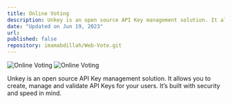 ```yaml
---
title: Online Voting
description: Unkey is an open source API Key management solution. It allows you to create, manage and validate API Keys for your users. It’s built with security and speed in mind.
date: "Updated on Jun 19, 2023"
url:
published: false
repository: imamabdillah/Web-Vote.git
---
```


![Online Voting](/vote.png)
![Online Voting](/vote2.png)

Unkey is an open source API Key management solution. It allows you to create, manage and validate API Keys for your users. It’s built with security and speed in mind.
